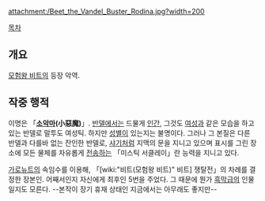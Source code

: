 {{{+1 ロディーナ / Rodina }}}

attachment:/Beet_the_Vandel_Buster_Rodina.jpg?width=200

[[목차]]

== 개요 ==
[[모험왕 비트]]의 등장 악역.

== 작중 행적 ==
이명은 「'''[[소악마]](小惡魔)'''」. [[반델]]에서는 드물게 [[인간]], 그것도 [[여성]]과 같은 모습을 하고 있는 반델로 말투도 여성틱. 하지만 [[성별]]이 있는지는 불명이다. 그러나 그 본질은 다른 반델과 다를바 없는 잔인한 반델로, [[샤기]]처럼 지맥의 문을 지니고 있으며 표시를 그린 장소에 모든 물체를 자유롭게 [[전송]]하는 「미스틱 서클레이」란 능력을 지니고 있다.

[[가로뉴트]]의 속임수를 이용해, 「[wiki:"비트(모험왕 비트)" 비트] 쟁탈전」의 차례를 결정한 장본인. 어째서인지 자신에게 최후인 5번을 주었다. 그 때문에 뭔가 [[흑막]]급의 인물일지도 모른다. --본작이 장기 휴재 상태인 지금에서는 아무래도 좋지만--
